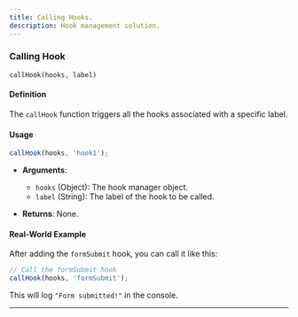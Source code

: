 ```yaml
---
title: Calling Hooks.
description: Hook management solution.
---
```



###  Calling Hook

`callHook(hooks, label)`

#### Definition

The `callHook` function triggers all the hooks associated with a specific label.

#### Usage

```javascript
callHook(hooks, 'hook1');
```

- **Arguments**:
  - `hooks` (Object): The hook manager object.
  - `label` (String): The label of the hook to be called.

- **Returns**: None.

#### Real-World Example

After adding the `formSubmit` hook, you can call it like this:

```javascript
// Call the formSubmit hook
callHook(hooks, 'formSubmit');
```

This will log `"Form submitted!"` in the console.

---
